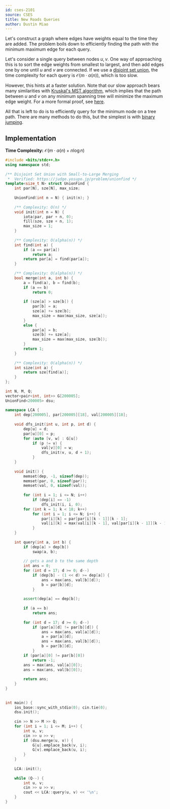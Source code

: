 ```yaml
---
id: cses-2101
source: CSES
title: New Roads Queries
author: Dustin Miao
---
```


Let's construct a graph where edges have weights equal to the time they are added. The problem boils down to efficiently finding the path with the minimum maximum edge for each query. 

Let's consider a single query between nodes $u, v$. One way of approaching this is to sort the edge weights from smallest to largest, and then add edges one by one until $u$ and $v$ are connected. If we use a [disjoint set union](/gold/dsu), the time complexity for each query is $\mathcal{O}(m \cdot \alpha(n))$, which is too slow.

However, this hints at a faster solution. Note that our slow approach bears many similarities with [Kruskal's MST algorithm](/mst/#kruskals), which implies that the path between $u$ and $v$ on any minimum spanning tree will minimize the maximum edge weight. For a more formal proof, see [here](https://www.geeksforgeeks.org/minimum-bottleneck-spanning-treembst/). 

All that is left to do is to efficiently query for the minimum node on a tree path. There are many methods to do this, but the simplest is with [binary jumping](https://usaco.guide/plat/binary-jump). 

## Implementation

**Time Complexity:** $\mathcal{O}(m \cdot \alpha(n) + n\log n)$

<LanguageSection>

<CPPSection>

```cpp
#include <bits/stdc++.h>
using namespace std;
 
/** Disjoint Set Union with Small-to-Large Merging 
 *  Verified: https://judge.yosupo.jp/problem/unionfind */ 
template<size_t N> struct UnionFind {
	int par[N], sze[N], max_size;
 
	UnionFind(int n = N) { init(n); }
 
	/** Complexity: O(n) */ 
	void init(int n = N) {
		iota(par, par + n, 0);
		fill(sze, sze + n, 1);
		max_size = 1;
	}
 
	/** Complexity: O(alpha(n)) */ 
	int find(int a) {
		if (a == par[a])
			return a;
		return par[a] = find(par[a]);
	}
 
	/** Complexity: O(alpha(n)) */ 
	bool merge(int a, int b) {
		a = find(a), b = find(b);
		if (a == b) 
			return 0;
		
		if (sze[a] > sze[b]) {
			par[b] = a;
			sze[a] += sze[b];
			max_size = max(max_size, sze[a]);
		}
		else {
			par[a] = b;
			sze[b] += sze[a];
			max_size = max(max_size, sze[b]);
		}
		return 1;
	}
 
	/** Complexity: O(alpha(n)) */ 
	int size(int a) { 
		return sze[find(a)]; 
	}
};
 
int N, M, Q;
vector<pair<int, int>> G[200005];
UnionFind<200005> dsu;
 
namespace LCA {
	int dep[200005], par[200005][18], val[200005][18];
 
	void dfs_init(int u, int p, int d) {
		dep[u] = d;
		par[u][0] = p;
		for (auto [v, w] : G[u]) 
			if (p != v) {
				val[v][0] = w;
				dfs_init(v, u, d + 1);
			}
	}
 
	void init() {
		memset(dep, -1, sizeof(dep));
		memset(par, 0, sizeof(par));
		memset(val, 0, sizeof(val));
 
		for (int i = 1; i <= N; i++)
			if (dep[i] == -1)
				dfs_init(i, i, 0);
		for (int k = 1; k < 18; k++)
			for (int i = 1; i <= N; i++) {
				par[i][k] = par[par[i][k - 1]][k - 1];
				val[i][k] = max(val[i][k - 1], val[par[i][k - 1]][k - 1]);
			}
	}
 
	int query(int a, int b) {
		if (dep[a] > dep[b])
			swap(a, b);
		
		// gets a and b to the same depth
		int ans = 0;
		for (int d = 17; d >= 0; d--)
			if (dep[b] - (1 << d) >= dep[a]) {
				ans = max(ans, val[b][d]);
				b = par[b][d];
			}
 
		assert(dep[a] == dep[b]);
 
		if (a == b) 
			return ans;
 
		for (int d = 17; d >= 0; d--) 
			if (par[a][d] != par[b][d]) {
				ans = max(ans, val[a][d]);
				a = par[a][d];
				ans = max(ans, val[b][d]);
				b = par[b][d];
			}
		if (par[a][0] != par[b][0])
			return -1;
		ans = max(ans, val[a][0]);
		ans = max(ans, val[b][0]);
 
		return ans;
	}
}
 
 
int main() {
	ios_base::sync_with_stdio(0); cin.tie(0);
	dsu.init();
 
	cin >> N >> M >> Q;
	for (int i = 1; i <= M; i++) {
		int u, v;
		cin >> u >> v;
		if (dsu.merge(u, v)) {
			G[u].emplace_back(v, i);
			G[v].emplace_back(u, i);
		}
	}
 
	LCA::init();
 
	while (Q--) {
		int u, v;
		cin >> u >> v;
		cout << LCA::query(u, v) << '\n';
	}
}
```

</CPPSection>

</LanguageSection>
